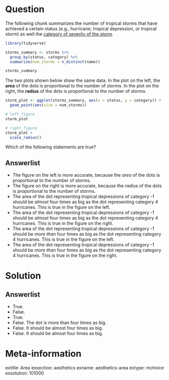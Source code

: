 Question
========

The following chunk summarizes the number of tropical storms that have achieved a certain status (e.g., hurricane, tropical depression, or tropical storm) as well the [category of severity of the storm](https://en.wikipedia.org/wiki/Tropical_cyclone#Classifications,_terminology,_and_naming). 

```r
library(tidyverse)

storms_summary <- storms %>%
  group_by(status, category) %>%
  summarize(num_storms = n_distinct(name))

storms_summary
```

The two plots shown below show the same data. 
In the plot on the left, the **area** of the dots is proportional to the number of storms. 
In the plot on the right, the **radius** of the dots is proportional to the number of storms. 

```r
storm_plot <- ggplot(storms_summary, aes(x = status, y = category)) + 
  geom_point(aes(size = num_storms))

# left figure
storm_plot

# right figure
storm_plot + 
  scale_radius()
```

Which of the following statements are true? 

Answerlist
----------
* The figure on the left is more accurate, because the *area* of the dots is proportional to the number of storms. 
* The figure on the right is more accurate, because the *radius* of the dots is proportional to the number of storms. 
* The area of the dot representing tropical depressions of category -1 should be *almost* four times as big as the dot representing category 4 hurricanes. This is true in the figure on the left.
* The area of the dot representing tropical depressions of category -1 should be *almost* four times as big as the dot representing category 4 hurricanes. This is true in the figure on the right.
* The area of the dot representing tropical depressions of category -1 should be *more than* four times as big as the dot representing category 4 hurricanes. This is true in the figure on the left.
* The area of the dot representing tropical depressions of category -1 should be *more than* four times as big as the dot representing category 4 hurricanes. This is true in the figure on the right.


Solution
========

Answerlist
----------
* True.
* False.
* True.
* False. The dot is more than four times as big. 
* False. It should be almost four times as big. 
* False. It should be almost four times as big. 

Meta-information
================
extitle: Area
exsection: aesthetics
exname: aesthetics-area
extype: mchoice
exsolution: 101000
